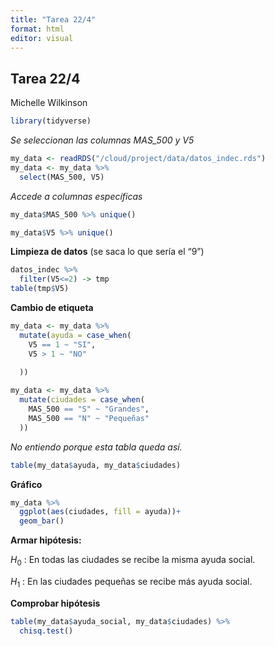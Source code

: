 ```yaml
---
title: "Tarea 22/4"
format: html
editor: visual
---
```


## Tarea 22/4

Michelle Wilkinson

```r
library(tidyverse)
```

*Se seleccionan las columnas MAS_500 y V5*

```r
my_data <- readRDS("/cloud/project/data/datos_indec.rds")
my_data <- my_data %>%  
  select(MAS_500, V5)
```

*Accede a columnas específicas*

```r
my_data$MAS_500 %>% unique()
```

```r
my_data$V5 %>% unique()

```

**Limpieza de datos** (se saca lo que sería el "9")

```r
datos_indec %>%
  filter(V5<=2) -> tmp
table(tmp$V5)
```

**Cambio de etiqueta**

```r
my_data <- my_data %>%  
  mutate(ayuda = case_when(
    V5 == 1 ~ "SI",
    V5 > 1 ~ "NO"
    
  ))
```

```r
my_data <- my_data %>% 
  mutate(ciudades = case_when(
    MAS_500 == "S" ~ "Grandes",
    MAS_500 == "N" ~ "Pequeñas"
  ))
```

*No entiendo porque esta tabla queda así.*

```r
table(my_data$ayuda, my_data$ciudades)
```

**Gráfico**

```r
my_data %>%  
  ggplot(aes(ciudades, fill = ayuda))+
  geom_bar()
```

**Armar hipótesis:**

$H_0$ : En todas las ciudades se recibe la misma ayuda social.

$H_1$ : En las ciudades pequeñas se recibe más ayuda social.

**Comprobar hipótesis**

```r
table(my_data$ayuda_social, my_data$ciudades) %>% 
  chisq.test()
```
